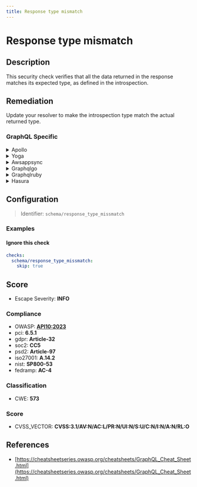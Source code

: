```yaml
---
title: Response type mismatch
---
```


# Response type mismatch

## Description

This security check verifies that all the data returned in the response matches its expected type, as defined in the introspection.


## Remediation

Update your resolver to make the introspection type match the actual returned type.



### GraphQL Specific

<details>
    <summary>Apollo</summary>

Ensure that the response type in the Apollo framework engine matches the expected type defined in the GraphQL schema. This can be achieved by validating the resolver functions to return the correct type and by using schema type checks during development to prevent type mismatches.

</details>

<details>
    <summary>Yoga</summary>

Ensure that the Yoga framework engine is configured to handle the expected response types for each endpoint. Verify that the content types in the requests and responses match, and that the data serialization and deserialization processes align with the specified formats. If necessary, implement custom serializers or parsers to manage content type negotiation and conversion accurately.

</details>

<details>
    <summary>Awsappsync</summary>

Ensure that the response type in the resolver matches the expected return type defined in the GraphQL schema. If there is a mismatch, update the resolver to correctly handle the data structure and types as per the schema definition.

</details>

<details>
    <summary>Graphqlgo</summary>

Ensure that the GraphQL schema strictly defines the types for all fields and that the resolver functions correctly handle the types as defined. Implement input validation to verify that the data received matches the expected types before processing the query. Use middleware or schema directives for consistent validation across resolvers.

</details>

<details>
    <summary>Graphqlruby</summary>

Ensure that the types defined in the GraphQL schema match the expected response types in the Ruby resolver functions. Utilize the GraphQL Ruby framework's type-checking features to enforce the correct data types and structures. Additionally, implement custom type validations if necessary to handle complex data structures or custom business logic.

</details>

<details>
    <summary>Hasura</summary>

Ensure that the expected response type in the client matches the actual response type provided by the Hasura GraphQL engine. Verify the GraphQL query or mutation structure and types in the schema, and update the client-side parsing logic to correctly handle the data structure returned by Hasura.

</details>

## Configuration

> Identifier: `schema/response_type_missmatch`



### Examples



#### Ignore this check

```yaml
checks:
  schema/response_type_missmatch:
    skip: true
```




## Score

- Escape Severity: **<span className="info-severityom">INFO</span>**

### Compliance

- OWASP: **[API10:2023](https://github.com/OWASP/API-Security/blob/master/editions/2023/en/0xaa-unsafe-consumption-of-apis.md)**
- pci: **6.5.1**
- gdpr: **Article-32**
- soc2: **CC5**
- psd2: **Article-97**
- iso27001: **A.14.2**
- nist: **SP800-53**
- fedramp: **AC-4**

### Classification

- CWE: **573**




### Score

- CVSS_VECTOR: **CVSS:3.1/AV:N/AC:L/PR:N/UI:N/S:U/C:N/I:N/A:N/RL:O**


## References

- [https://cheatsheetseries.owasp.org/cheatsheets/GraphQL_Cheat_Sheet.html](https://cheatsheetseries.owasp.org/cheatsheets/GraphQL_Cheat_Sheet.html)
  